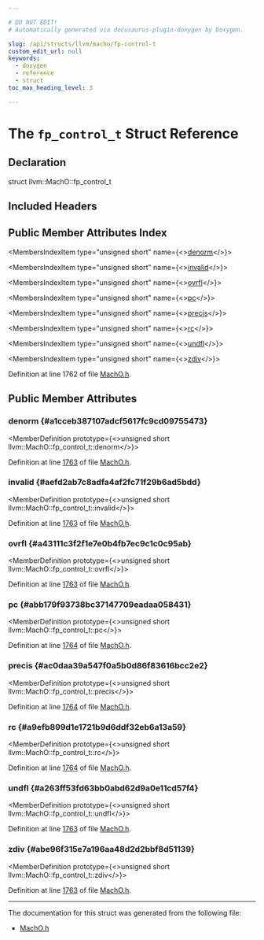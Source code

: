 ```yaml
---

# DO NOT EDIT!
# Automatically generated via docusaurus-plugin-doxygen by Doxygen.

slug: /api/structs/llvm/macho/fp-control-t
custom_edit_url: null
keywords:
  - doxygen
  - reference
  - struct
toc_max_heading_level: 3

---
```





# The `fp_control_t` Struct Reference

<DoxygenPage pluginConfig={pluginConfig}>



## Declaration

<CodeBlock>struct llvm::MachO::fp_control_t</CodeBlock>

## Included Headers

<IncludesList>
<IncludesListItem
  filePath="llvm/BinaryFormat/MachO.h"
  permalink="/docs/api/files/include/include/llvm/include/llvm/binaryformat/macho-h"
  isLocal="true" />
</IncludesList>

## Public Member Attributes Index

<MembersIndex>

<MembersIndexItem
  type="unsigned short"
  name={<><a href="#a1cceb387107adcf5617fc9cd09755473">denorm</a></>}>
</MembersIndexItem>

<MembersIndexItem
  type="unsigned short"
  name={<><a href="#aefd2ab7c8adfa4af2fc71f29b6ad5bdd">invalid</a></>}>
</MembersIndexItem>

<MembersIndexItem
  type="unsigned short"
  name={<><a href="#a43111c3f2f1e7e0b4fb7ec9c1c0c95ab">ovrfl</a></>}>
</MembersIndexItem>

<MembersIndexItem
  type="unsigned short"
  name={<><a href="#abb179f93738bc37147709eadaa058431">pc</a></>}>
</MembersIndexItem>

<MembersIndexItem
  type="unsigned short"
  name={<><a href="#ac0daa39a547f0a5b0d86f83616bcc2e2">precis</a></>}>
</MembersIndexItem>

<MembersIndexItem
  type="unsigned short"
  name={<><a href="#a9efb899d1e1721b9d6ddf32eb6a13a59">rc</a></>}>
</MembersIndexItem>

<MembersIndexItem
  type="unsigned short"
  name={<><a href="#a263ff53fd63bb0abd62d9a0e11cd57f4">undfl</a></>}>
</MembersIndexItem>

<MembersIndexItem
  type="unsigned short"
  name={<><a href="#abe96f315e7a196aa48d2d2bbf8d51139">zdiv</a></>}>
</MembersIndexItem>

</MembersIndex>


Definition at line 1762 of file <a href="/docs/api/files/include/include/llvm/include/llvm/binaryformat/macho-h">MachO.h</a>.

<SectionDefinition>

## Public Member Attributes

### denorm {#a1cceb387107adcf5617fc9cd09755473}

<MemberDefinition
  prototype={<>unsigned short llvm::MachO::fp&#95;control&#95;t::denorm</>}>

Definition at line <a href="/docs/api/files/include/include/llvm/include/llvm/binaryformat/macho-h/#l01763">1763</a> of file <a href="/docs/api/files/include/include/llvm/include/llvm/binaryformat/macho-h">MachO.h</a>.
</MemberDefinition>

### invalid {#aefd2ab7c8adfa4af2fc71f29b6ad5bdd}

<MemberDefinition
  prototype={<>unsigned short llvm::MachO::fp&#95;control&#95;t::invalid</>}>

Definition at line <a href="/docs/api/files/include/include/llvm/include/llvm/binaryformat/macho-h/#l01763">1763</a> of file <a href="/docs/api/files/include/include/llvm/include/llvm/binaryformat/macho-h">MachO.h</a>.
</MemberDefinition>

### ovrfl {#a43111c3f2f1e7e0b4fb7ec9c1c0c95ab}

<MemberDefinition
  prototype={<>unsigned short llvm::MachO::fp&#95;control&#95;t::ovrfl</>}>

Definition at line <a href="/docs/api/files/include/include/llvm/include/llvm/binaryformat/macho-h/#l01763">1763</a> of file <a href="/docs/api/files/include/include/llvm/include/llvm/binaryformat/macho-h">MachO.h</a>.
</MemberDefinition>

### pc {#abb179f93738bc37147709eadaa058431}

<MemberDefinition
  prototype={<>unsigned short llvm::MachO::fp&#95;control&#95;t::pc</>}>

Definition at line <a href="/docs/api/files/include/include/llvm/include/llvm/binaryformat/macho-h/#l01764">1764</a> of file <a href="/docs/api/files/include/include/llvm/include/llvm/binaryformat/macho-h">MachO.h</a>.
</MemberDefinition>

### precis {#ac0daa39a547f0a5b0d86f83616bcc2e2}

<MemberDefinition
  prototype={<>unsigned short llvm::MachO::fp&#95;control&#95;t::precis</>}>

Definition at line <a href="/docs/api/files/include/include/llvm/include/llvm/binaryformat/macho-h/#l01764">1764</a> of file <a href="/docs/api/files/include/include/llvm/include/llvm/binaryformat/macho-h">MachO.h</a>.
</MemberDefinition>

### rc {#a9efb899d1e1721b9d6ddf32eb6a13a59}

<MemberDefinition
  prototype={<>unsigned short llvm::MachO::fp&#95;control&#95;t::rc</>}>

Definition at line <a href="/docs/api/files/include/include/llvm/include/llvm/binaryformat/macho-h/#l01764">1764</a> of file <a href="/docs/api/files/include/include/llvm/include/llvm/binaryformat/macho-h">MachO.h</a>.
</MemberDefinition>

### undfl {#a263ff53fd63bb0abd62d9a0e11cd57f4}

<MemberDefinition
  prototype={<>unsigned short llvm::MachO::fp&#95;control&#95;t::undfl</>}>

Definition at line <a href="/docs/api/files/include/include/llvm/include/llvm/binaryformat/macho-h/#l01763">1763</a> of file <a href="/docs/api/files/include/include/llvm/include/llvm/binaryformat/macho-h">MachO.h</a>.
</MemberDefinition>

### zdiv {#abe96f315e7a196aa48d2d2bbf8d51139}

<MemberDefinition
  prototype={<>unsigned short llvm::MachO::fp&#95;control&#95;t::zdiv</>}>

Definition at line <a href="/docs/api/files/include/include/llvm/include/llvm/binaryformat/macho-h/#l01763">1763</a> of file <a href="/docs/api/files/include/include/llvm/include/llvm/binaryformat/macho-h">MachO.h</a>.
</MemberDefinition>

</SectionDefinition>

<hr/>

The documentation for this struct was generated from the following file:

<ul>
<li><a href="/docs/api/files/include/include/llvm/include/llvm/binaryformat/macho-h">MachO.h</a></li>
</ul>

</DoxygenPage>
